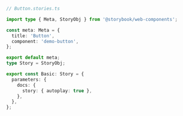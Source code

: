 ```ts
// Button.stories.ts

import type { Meta, StoryObj } from '@storybook/web-components';

const meta: Meta = {
  title: 'Button',
  component: 'demo-button',
};

export default meta;
type Story = StoryObj;

export const Basic: Story = {
  parameters: {
    docs: {
      story: { autoplay: true },
    },
  },
};
```
